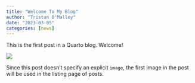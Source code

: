 ```yaml
---
title: "Welcome To My Blog"
author: "Tristan O'Malley"
date: "2023-03-05"
categories: [news]
---
```


This is the first post in a Quarto blog. Welcome!

![](thumbnail.jpg)

Since this post doesn't specify an explicit `image`, the first image in the post will be used in the listing page of posts.
